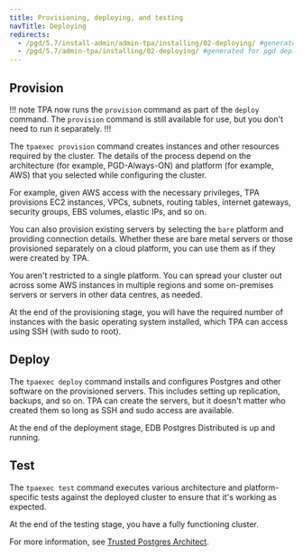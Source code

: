```yaml
---
title: Provisioning, deploying, and testing
navTitle: Deploying
redirects:
  - /pgd/5.7/install-admin/admin-tpa/installing/02-deploying/ #generated for pgd deploy-config-planning reorg 
  - /pgd/5.7/admin-tpa/installing/02-deploying/ #generated for pgd deploy-config-planning reorg 
---
```


## Provision

!!! note
TPA now runs the `provision` command as part of the `deploy` command. The `provision` command is still available for use, but you don't need to run it separately.
!!!

The `tpaexec provision` command creates instances and other resources required by the cluster. The details of the process depend on the architecture (for example, PGD-Always-ON) and platform (for example, AWS) that you selected while configuring the cluster.

For example, given AWS access with the necessary privileges, TPA provisions EC2 instances, VPCs, subnets, routing tables, internet gateways, security groups, EBS volumes, elastic IPs, and so on.

You can also provision existing servers by selecting the `bare` platform and providing connection details. Whether these are bare metal servers or those provisioned separately on a cloud platform, you can use them as if they were created by TPA.

You aren't restricted to a single platform. You can spread your cluster out across some AWS instances in multiple regions and some on-premises servers or servers in other data centres, as needed.

At the end of the provisioning stage, you will have the required number of instances with the basic operating system installed, which TPA can access using SSH (with sudo to root).

## Deploy
The `tpaexec deploy` command installs and configures Postgres and other software on the provisioned servers. This includes setting up replication, backups, and so on. TPA can create the servers, but it doesn't matter who created them so long as SSH and sudo access are available. 


At the end of the deployment stage, EDB Postgres Distributed is up and running.

## Test
The `tpaexec test` command executes various architecture and platform-specific tests against the deployed cluster to ensure that it's working as expected.

At the end of the testing stage, you have a fully functioning cluster.

For more information, see [Trusted Postgres Architect](/tpa/latest/).
